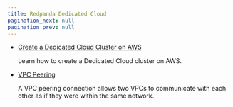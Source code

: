 ```yaml
---
title: Redpanda Dedicated Cloud
pagination_next: null
pagination_prev: null
---
```


<head>
    <meta name="title" content="Redpanda Dedicated Cloud"/>
    <meta name="description" content="Redpanda Dedicated Cloud Deployment"/>
</head>


  - [Create a Dedicated Cloud Cluster on AWS](../../cloud/create-dedicated-cloud-cluster-aws)
  
    Learn how to create a Dedicated Cloud cluster on AWS.
  
  - [VPC Peering](../../cloud/vpc-peering)
   
    A VPC peering connection allows two VPCs to communicate with each other as if they were within the same network.